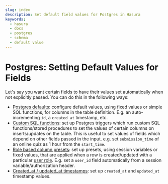 ```yaml
---
slug: index
description: Set default field values for Postgres in Hasura
keywords:
  - hasura
  - docs
  - postgres
  - schema
  - default value
---
```


# Postgres: Setting Default Values for Fields

Let's say you want certain fields to have their values set automatically when not explicitly passed. You can do this in
the following ways:

- [Postgres defaults](/schema/postgres/default-values/postgres-defaults.mdx): configure default values, using fixed
  values or simple SQL functions, for columns in the table definition. E.g. an auto-incrementing `id`, a `created_at`
  timestamp, etc.
- [Custom SQL functions](/schema/postgres/default-values/sql-functions.mdx): set up Postgres triggers which run custom
  SQL functions/stored procedures to set the values of certain columns on inserts/updates on the table. This is useful
  to set values of fields which depend on other fields passed in the input. e.g. set `submission_time` of an online quiz
  as 1 hour from the `start_time`.
- [Role based column presets](/schema/postgres/default-values/column-presets.mdx): set up presets, using session
  variables or fixed values, that are applied when a row is created/updated with a particular
  [user role](/auth/authorization/roles-variables.mdx). E.g. set a `user_id` field automatically from a session
  variable/authorization header.
- [Created_at / updated_at timestamps](/schema/postgres/default-values/created-updated-timestamps.mdx): set up
  `created_at` and `updated_at` timestamp values.
